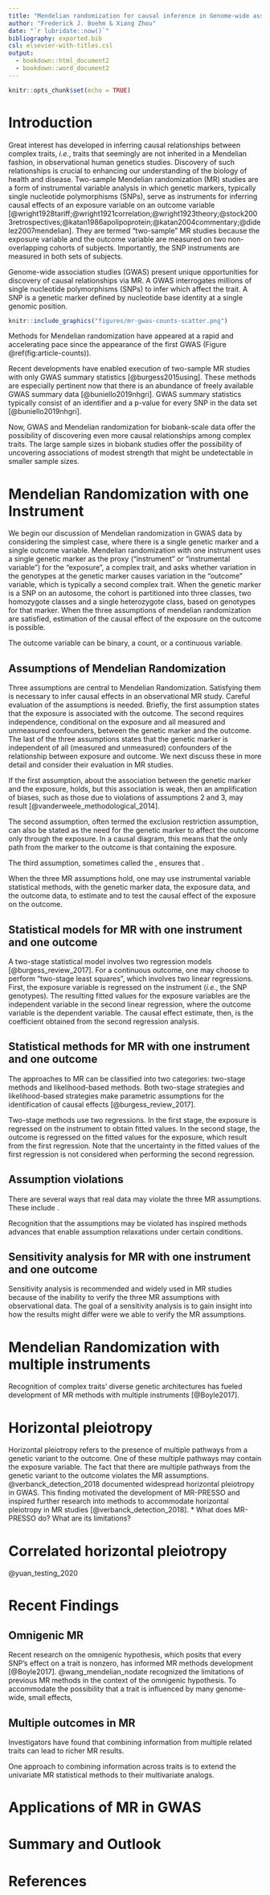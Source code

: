 ```yaml
---
title: "Mendelian randomization for causal inference in Genome-wide association studies"
author: "Frederick J. Boehm & Xiang Zhou"
date: "`r lubridate::now()`"
bibliography: exported.bib
csl: elsevier-with-titles.csl
output: 
  - bookdown::html_document2
  - bookdown::word_document2
---
```


```r
knitr::opts_chunk$set(echo = TRUE)
```




# Introduction

Great interest has developed in inferring causal relationships between complex 
traits, *i.e.*, traits that seemingly are not inherited in a Mendelian fashion, in observational human genetics studies. Discovery of such relationships is crucial to 
enhancing our understanding of the biology of health and disease. Two-sample 
Mendelian randomization (MR) studies are a form of instrumental variable analysis in which
genetic markers, typically single nucleotide polymorphisms (SNPs), serve as instruments for 
inferring causal effects of an exposure variable on an outcome variable [@wright1928tariff;@wright1921correlation;@wright1923theory;@stock2003retrospectives;@katan1986apolipoprotein;@katan2004commentary;@didelez2007mendelian]. They are termed 
"two-sample" MR studies because the exposure variable and the outcome variable are measured on 
two non-overlapping cohorts of subjects. Importantly, the SNP instruments are measured in both sets of subjects.


Genome-wide association studies (GWAS) present unique opportunities for 
discovery of causal relationships via MR. A GWAS
interrogates millions of single nucleotide polymorphisms (SNPs) to infer which affect the trait. A 
SNP is a genetic marker defined by nucleotide base identity at a single genomic position.

```r
knitr::include_graphics("figures/mr-gwas-counts-scatter.png")
```


Methods for Mendelian randomization have appeared at a rapid and accelerating pace since the 
appearance of the first GWAS (Figure \@ref(fig:article-counts)). 

Recent developments have enabled execution of two-sample MR studies with only 
GWAS summary statistics [@burgess2015using]. These methods are especially pertinent now that there is an abundance of freely available GWAS summary data [@buniello2019nhgri]. GWAS summary statistics typically consist of an identifier and a p-value for every SNP in the data set [@buniello2019nhgri].






Now, GWAS and Mendelian randomization for biobank-scale data offer the possibility
of discovering even more causal relationships among complex traits. The large
sample sizes in biobank studies offer the possibility of uncovering associations of modest strength 
that might be undetectable in smaller sample sizes. 







# Mendelian Randomization with one Instrument

We begin our discussion of Mendelian randomization in GWAS data by considering the simplest case, where there is a single genetic marker and a single outcome variable. Mendelian randomization with one instrument uses a single genetic marker 
as the proxy ("instrument" or "instrumental variable") for the "exposure", a complex trait, and asks 
whether variation in the genotypes at the genetic marker causes variation in the 
"outcome" variable, which is typically a second complex trait. When the genetic marker 
is a SNP on an autosome, the cohort is partitioned into three 
classes, two homozygote classes and a single heterozygote class, based on genotypes 
for that marker. When the three assumptions of mendelian randomization are satisfied, 
estimation of the causal effect of the exposure on the outcome is possible. 

The outcome variable can be binary, a count, or a continuous variable. 

## Assumptions of Mendelian Randomization

Three assumptions are central to Mendelian Randomization. Satisfying them is necessary to infer 
causal effects in an observational MR study. Careful evaluation of the assumptions is needed. Briefly, 
the first assumption states that the exposure is associated with the outcome. The second requires 
independence, conditional on the exposure and all measured and unmeasured confounders, between the 
genetic marker and the outcome. The last of the three assumptions states that the genetic marker is 
independent of all (measured and unmeasured) confounders of the relationship between exposure and 
outcome. We next discuss these in more detail and consider their evaluation in MR studies.

If the first assumption, about the association between the genetic marker and the exposure, holds, 
but this association is weak, then an amplification of biases, such as those due to violations of 
assumptions 2 and 3, may result [@vanderweele_methodological_2014]. 

The second assumption, often termed the exclusion restriction assumption, can also be stated as 
the need for the genetic marker to affect the outcome only through the exposure. In a 
causal diagram, this means that the only path from the marker to the outcome is that 
containing the exposure.

The third assumption, sometimes called the , ensures that . 

When the three MR assumptions hold, one may use instrumental variable statistical methods, 
with the genetic marker data, the exposure data, and the outcome data, to estimate and to test the 
causal effect of the exposure on the outcome. 


## Statistical models for MR with one instrument and one outcome

A two-stage statistical model involves two regression models [@burgess_review_2017]. For a continuous 
outcome, one may choose to perform "two-stage least squares", which involves two linear regressions. 
First, the exposure variable is regressed on the instrument (*i.e.*, the SNP genotypes). The resulting 
fitted values for the exposure variables are the independent variable in the second linear regression, 
where the outcome variable is the dependent variable. The causal effect estimate, then, is the 
coefficient obtained from the second regression analysis. 









## Statistical methods for MR with one instrument and one outcome

The approaches to MR can be classified into two categories: two-stage methods and 
likelihood-based methods. Both two-stage strategies and likelihood-based strategies 
make parametric assumptions for the identification of causal effects [@burgess_review_2017].


Two-stage methods use two regressions. In the first stage, the exposure is regressed on
the instrument to obtain fitted values. In the second stage, the outcome is regressed on the fitted values for the 
exposure, which result from the first regression. Note that the uncertainty in the fitted values of 
the first regression is not considered when performing the second regression.


## Assumption violations

There are several ways that real data may violate the three MR assumptions. These include . 

Recognition that the assumptions may be violated has inspired methods advances that 
enable assumption relaxations under certain conditions. 

## Sensitivity analysis for MR with one instrument and one outcome

Sensitivity analysis is recommended and widely used in MR studies because of the inability to verify 
the three MR assumptions with observational data. The goal of a sensitivity analysis is to gain insight 
into how the results might differ were we able to verify the MR assumptions.










# Mendelian Randomization with multiple instruments

Recognition of complex traits' diverse genetic architectures has fueled development of MR methods with multiple instruments [@Boyle2017]. 




# Horizontal pleiotropy

Horizontal pleiotropy refers to the presence of multiple pathways from a genetic 
variant to the outcome. One of these multiple pathways may contain the exposure variable.
The fact that there are multiple pathways from the genetic variant to the outcome violates
the MR assumptions. @verbanck_detection_2018 documented widespread horizontal pleiotropy 
in GWAS. This finding motivated the development of MR-PRESSO and inspired 
further research into methods to accommodate horizontal pleiotropy in MR studies [@verbanck_detection_2018].
* What does MR-PRESSO do? What are its limitations?







# Correlated horizontal pleiotropy

@yuan_testing_2020 


# Recent Findings

## Omnigenic MR

Recent research on the omnigenic hypothesis, which posits 
that every SNP's effect on a trait is nonzero, has informed
MR methods development [@Boyle2017]. @wang_mendelian_nodate 
recognized the limitations of previous MR methods in the 
context of the omnigenic hypothesis. To accommodate the possibility
that a trait is influenced by many genome-wide, small effects, 

## Multiple outcomes in MR

Investigators have found that combining information from multiple related traits can lead to richer MR results. 

One approach to combining information across traits is to extend the univariate MR statistical methods to their multivariate analogs.

# Applications of MR in GWAS 














# Summary and Outlook





# References

